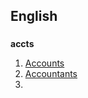 ==English==
==={{abbreviation}}===
'''accts'''
# [[Accounts]]
# [[Accountants]]
# {{plural of|acct}}